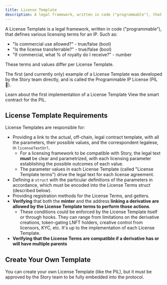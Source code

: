 ```yaml
---
title: License Template
description: A legal framework, written in code ("programmable"), that defines various licensing terms for an IP
---
```


A License Template is a legal framework, written in code ("programmable"), that defines various licensing terms for an IP. Such as:

- "Is commercial use allowed?" - true/false (bool)
- "Is the license transferrable?" - true/false (bool)
- "If commercial, what % of royalty do I receive?" - number

These terms and values differ per License Template.

The first (and currently only) example of a License Template was developed by the Story team directly, and is called the Programmable IP License (PIL :pill:).

<CardGroup cols={2}>
  <Card title="Programmable IP License (PIL)" href="/concepts/programmable-ip-license/overview" icon="pills" color="yellow">
    Learn about the first implementation of a License Template
  </Card>

  <Card title="PIL Smart Contract" href="https://github.com/storyprotocol/protocol-core-v1/blob/main/contracts/modules/licensing/PILicenseTemplate.sol" icon="scroll" color="#ccb092">
    View the smart contract for the PIL.
  </Card>
</CardGroup>

## License Template Requirements

License Templates are responsible for:

- Providing a link to the actual, off-chain, legal contract template, with all the parameters, their possible values, and the correspondent legalese, in `licenseTextUrl`.
  - For a licensing framework to be compatible with Story, the legal text **must** be clear and parametrized, with each licensing parameter establishing the possible outcomes of each value.
  - The parameter values in each License Template (called "License Template terms") drive the legal text for each license agreement.
- Defining a `struct` with the particular definitions of the parameters in accordance, which must be encoded into the License Terms struct (described below).
- Providing registration methods for the License Terms, and getters.
- **Verifying** that both the **minter** and the address **linking a derivative are allowed by the License Template terms to perform those actions**.
  - These conditions could be enforced by the License Template itself or through hooks. They can range from limitations on the derivative creations, token-gating LNFT holders, creative control from licensors, KYC, etc. It's up to the implementation of each License Template.
- **Verifying that the License Terms are compatible if a derivative has or will have multiple parents**

## Create Your Own Template

You can create your own License Template (like the PIL), but it must be approved by the Story team to be fully embedded into the protocol.
